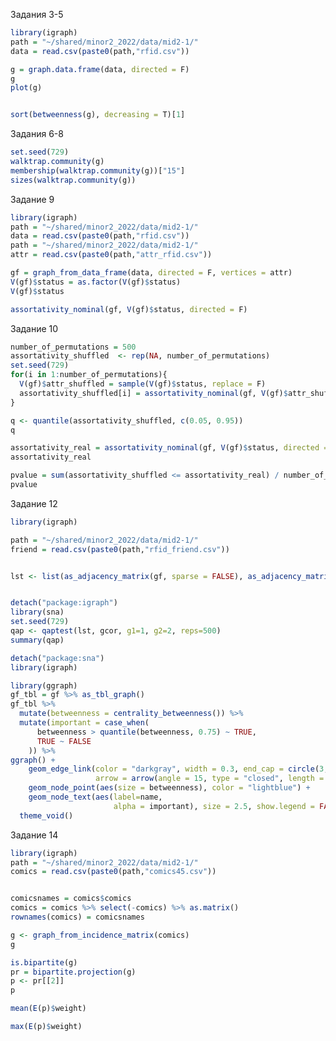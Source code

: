 
Задания 3-5
```r
library(igraph)
path = "~/shared/minor2_2022/data/mid2-1/"
data = read.csv(paste0(path,"rfid.csv"))

g = graph.data.frame(data, directed = F)
g
plot(g)


sort(betweenness(g), decreasing = T)[1]
```

Задания 6-8
```r
set.seed(729)
walktrap.community(g)
membership(walktrap.community(g))["15"]
sizes(walktrap.community(g))
```


Задание 9
```r
library(igraph)
path = "~/shared/minor2_2022/data/mid2-1/"
data = read.csv(paste0(path,"rfid.csv"))
path = "~/shared/minor2_2022/data/mid2-1/"
attr = read.csv(paste0(path,"attr_rfid.csv"))

gf = graph_from_data_frame(data, directed = F, vertices = attr)
V(gf)$status = as.factor(V(gf)$status)
V(gf)$status

assortativity_nominal(gf, V(gf)$status, directed = F)
```

Задание 10
```r

number_of_permutations = 500
assortativity_shuffled  <- rep(NA, number_of_permutations)
set.seed(729)
for(i in 1:number_of_permutations){
  V(gf)$attr_shuffled = sample(V(gf)$status, replace = F)
  assortativity_shuffled[i] = assortativity_nominal(gf, V(gf)$attr_shuffled, directed = F)
}

q <- quantile(assortativity_shuffled, c(0.05, 0.95))
q

assortativity_real = assortativity_nominal(gf, V(gf)$status, directed = F)
assortativity_real

pvalue = sum(assortativity_shuffled <= assortativity_real) / number_of_permutations
pvalue
```

Задание 12
```r
library(igraph)

path = "~/shared/minor2_2022/data/mid2-1/"
friend = read.csv(paste0(path,"rfid_friend.csv"))


lst <- list(as_adjacency_matrix(gf, sparse = FALSE), as_adjacency_matrix(graph.data.frame(friend), sparse = FALSE))


detach("package:igraph")
library(sna)
set.seed(729)
qap <- qaptest(lst, gcor, g1=1, g2=2, reps=500)
summary(qap)
```

```r
detach("package:sna")
library(igraph)

library(ggraph)
gf_tbl = gf %>% as_tbl_graph()
gf_tbl %>% 
  mutate(betweenness = centrality_betweenness()) %>% 
  mutate(important = case_when(
      betweenness > quantile(betweenness, 0.75) ~ TRUE,
      TRUE ~ FALSE
    )) %>% 
ggraph() +
    geom_edge_link(color = "darkgray", width = 0.3, end_cap = circle(3, 'mm'), alpha = 0.6,
                   arrow = arrow(angle = 15, type = "closed", length = unit(3, 'mm'))) + 
    geom_node_point(aes(size = betweenness), color = "lightblue") + 
    geom_node_text(aes(label=name,
                       alpha = important), size = 2.5, show.legend = FALSE)  +
  theme_void()
```

Задание 14
```r
library(igraph)
path = "~/shared/minor2_2022/data/mid2-1/"
comics = read.csv(paste0(path,"comics45.csv"))


comicsnames = comics$comics
comics = comics %>% select(-comics) %>% as.matrix()
rownames(comics) = comicsnames

g <- graph_from_incidence_matrix(comics)
g

is.bipartite(g)
pr = bipartite.projection(g) 
p <- pr[[2]]
p

mean(E(p)$weight)

max(E(p)$weight)
```








